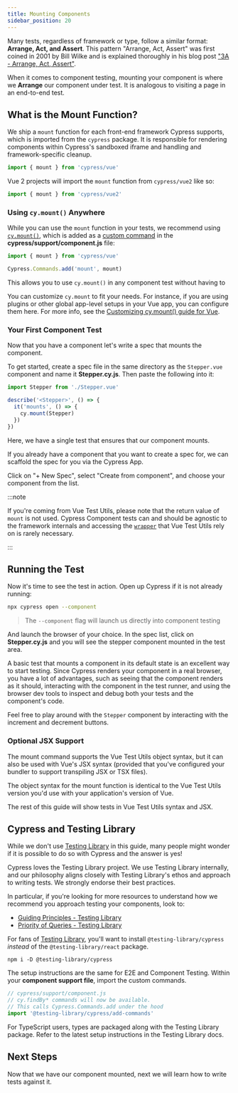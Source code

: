 ```yaml
---
title: Mounting Components
sidebar_position: 20
---
```


Many tests, regardless of framework or type, follow a similar format: **Arrange,
Act, and Assert**. This pattern "Arrange, Act, Assert" was first coined in 2001
by Bill Wilke and is explained thoroughly in his blog post
["3A - Arrange, Act, Assert"](https://xp123.com/articles/3a-arrange-act-assert/).

When it comes to component testing, mounting your component is where we
**Arrange** our component under test. It is analogous to visiting a page in an
end-to-end test.

## What is the Mount Function?

We ship a `mount` function for each front-end framework Cypress supports, which
is imported from the `cypress` package. It is responsible for rendering
components within Cypress's sandboxed iframe and handling and framework-specific
cleanup.

```js
import { mount } from 'cypress/vue'
```

Vue 2 projects will import the `mount` function from `cypress/vue2` like so:

```js
import { mount } from 'cypress/vue2'
```

### Using `cy.mount()` Anywhere

While you can use the `mount` function in your tests, we recommend using
[`cy.mount()`](/api/commands/mount), which is added as a
[custom command](/api/cypress-api/custom-commands) in the
**cypress/support/component.js** file:

```js title="cypress/support/component.js"
import { mount } from 'cypress/vue'

Cypress.Commands.add('mount', mount)
```

This allows you to use `cy.mount()` in any component test without having to

You can customize `cy.mount` to fit your needs. For instance, if you are using
plugins or other global app-level setups in your Vue app, you can configure them
here. For more info, see the
[Customizing cy.mount() guide for Vue](/guides/component-testing/custom-mount-vue).

### Your First Component Test

Now that you have a component let's write a spec that mounts the component.

To get started, create a spec file in the same directory as the `Stepper.vue`
component and name it **Stepper.cy.js**. Then paste the following into it:

```js title=Stepper.cy.js
import Stepper from './Stepper.vue'

describe('<Stepper>', () => {
  it('mounts', () => {
    cy.mount(Stepper)
  })
})
```

Here, we have a single test that ensures that our component mounts.

If you already have a component that you want to create a spec for, we can
scaffold the spec for you via the Cypress App.

Click on "+ New Spec", select "Create from component", and choose your component
from the list.

<DocsImage
  src="/img/guides/component-testing/create-from-vue-component-card.png"
  caption="Create from component card"
/>

<DocsImage
  src="/img/guides/component-testing/create-from-vue-component-list.png"
  caption="Create from component list"
/>

:::note

If you're coming from Vue Test Utils, please note that the return value of
`mount` is not used. Cypress Component tests can and should be agnostic to the
framework internals and accessing the
[`wrapper`](https://test-utils.vuejs.org/api/#wrapper-methods) that Vue Test
Utils rely on is rarely necessary.

:::

## Running the Test

Now it's time to see the test in action. Open up Cypress if it is not already
running:

```bash
npx cypress open --component
```

> The `--component` flag will launch us directly into component testing

And launch the browser of your choice. In the spec list, click on
**Stepper.cy.js** and you will see the stepper component mounted in the test
area.

<DocsImage
  src="/img/guides/component-testing/first-test-run-vue.png"
  caption="Stepper Mount Test"
/>

A basic test that mounts a component in its default state is an excellent way to
start testing. Since Cypress renders your component in a real browser, you have
a lot of advantages, such as seeing that the component renders as it should,
interacting with the component in the test runner, and using the browser dev
tools to inspect and debug both your tests and the component's code.

Feel free to play around with the `Stepper` component by interacting with the
increment and decrement buttons.

### Optional JSX Support

The mount command supports the Vue Test Utils object syntax, but it can also be
used with Vue's JSX syntax (provided that you've configured your bundler to
support transpiling JSX or TSX files).

The object syntax for the mount function is identical to the Vue Test Utils
version you'd use with your application's version of Vue.

The rest of this guide will show tests in Vue Test Utils syntax and JSX.

## Cypress and Testing Library

While we don't use [Testing Library](https://testing-library.com/) in this
guide, many people might wonder if it is possible to do so with Cypress and the
answer is yes!

Cypress loves the Testing Library project. We use Testing Library internally,
and our philosophy aligns closely with Testing Library's ethos and approach to
writing tests. We strongly endorse their best practices.

In particular, if you're looking for more resources to understand how we
recommend you approach testing your components, look to:

- [Guiding Principles - Testing Library](https://testing-library.com/docs/guiding-principles)
- [Priority of Queries - Testing Library](https://testing-library.com/docs/queries/about#priority)

For fans of
[Testing Library](https://testing-library.com/docs/cypress-testing-library/intro/),
you'll want to install `@testing-library/cypress` _instead_ of the
`@testing-library/react` package.

```shell
npm i -D @testing-library/cypress
```

The setup instructions are the same for E2E and Component Testing. Within your
**component support file**, import the custom commands.

```js
// cypress/support/component.js
// cy.findBy* commands will now be available.
// This calls Cypress.Commands.add under the hood
import '@testing-library/cypress/add-commands'
```

For TypeScript users, types are packaged along with the Testing Library package.
Refer to the latest setup instructions in the Testing Library docs.

## Next Steps

Now that we have our component mounted, next we will learn how to write tests
against it.
